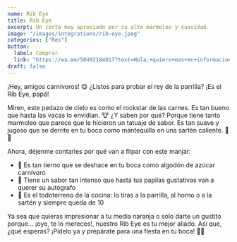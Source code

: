 ```yaml
---
name: Rib Eye
title: Rib Eye
excerpt: Un corte muy apreciado por su alto marmoleo y suavidad.
image: "/images/integrations/rib-eye.jpeg"
categories: ["Res"]
button:
  label: Comprar
  link: "https://wa.me/50492184817?text=Hola,+quiero+mas+en+informacion+sobre+el+Rib+Eye+de+Res."
draft: false
---
```

¡Hey, amigos carnívoros! 😋 ¿Listos para probar el rey de la parrilla? ¡Es el Rib Eye, papá!

Miren, este pedazo de cielo es como el rockstar de las carnes. Es tan bueno que hasta las vacas lo envidian. 🐮 ¿Y saben por qué? Porque tiene tanto marmoleo que parece que le hicieron un tatuaje de sabor. Es tan suave y jugoso que se derrite en tu boca como mantequilla en una sartén caliente. 🧈🔥

Ahora, déjenme contarles por qué van a flipar con este manjar:

- 👅 Es tan tierno que se deshace en tu boca como algodón de azúcar carnívoro
- 🎸 Tiene un sabor tan intenso que hasta tus papilas gustativas van a querer su autógrafo
- 🍳 Es el todoterreno de la cocina: lo tiras a la parrilla, al horno o a la sartén y siempre queda de 10

Ya sea que quieras impresionar a tu media naranja o solo darte un gustito porque... ¡oye, te lo mereces!, nuestro Rib Eye es tu mejor aliado. Así que, ¿qué esperas? ¡Pídelo ya y prepárate para una fiesta en tu boca! 🎉🥩